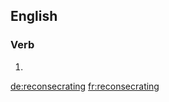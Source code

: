 ==English==

===Verb===
{{head|en|present participle}}

# {{present participle of|reconsecrate|lang=en}}

[[de:reconsecrating]]
[[fr:reconsecrating]]